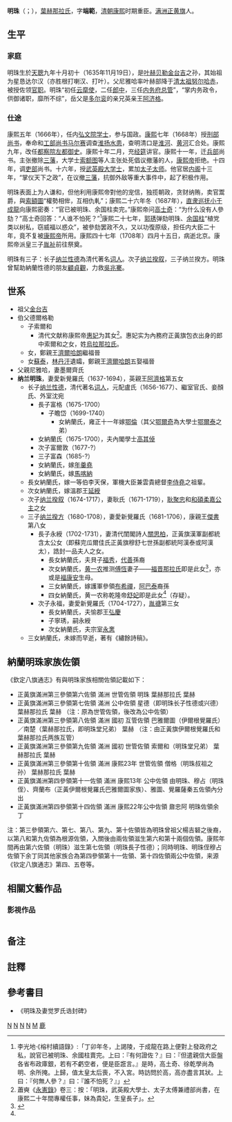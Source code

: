 '''明珠'''（{{lang-mnc|ᠮᡳᠩᠵᡠ|z=mingju}}；{{bd|1635年|11月19日|1708年|6月3日|catIdx=M明}}），[[叶赫那拉氏|葉赫那拉氏]]，字'''端範'''，[[清朝|清朝]][[康熙|康熙]]时期重臣。[[满洲正黄旗|满洲正黄旗]]人。

==生平==
===家庭===
明珠生於[[天聰|天聰]]九年十月初十（1635年11月19日），是[[叶赫|叶赫]][[贝勒|贝勒]][[金台吉|金台吉]]之孙，其始祖为星恳达尔汉（亦胜根打喇汉、打叶）。父尼雅哈率叶赫部降于[[清太祖|清太祖]][[努尔哈赤|努尔哈赤]]，被授佐领[[官职|官职]]。明珠“初任[[云麾使|云麾使]]，二任[[郎中_(官职)|郎中]]，三任[[内务府总管|内务府总管]]”，“掌内务政令，供御诸职，靡所不综”，岳父是[[多尔衮|多尔衮]]的亲兄英亲王[[阿济格|阿济格]]。

===仕途===
康熙五年（1666年），任内[[弘文院学士|弘文院学士]]，参与国政。[[康熙|康熙]]七年（1668年）授[[刑部尚书|刑部尚书]]，奉命和[[工部尚书|工部尚书]][[马尔赛|马尔赛]]调查[[淮安|淮]][[扬州|扬]][[水患|水患]]，查明清口是[[淮河|淮河]]、[[黄河|黄河]]汇合处。康熙九年，改任[[都察院|都察院]][[左都御史|左都御史]]。康熙十年二月，充[[经筵|经筵]]讲官。康熙十一年，迁[[兵部|兵部]]尚书。主张撤除[[三藩|三藩]]，大学士[[索额图|索额图]]等人主张处死倡议撤藩的人，[[康熙帝|康熙帝]]拒绝。十四年，调[[吏部|吏部]]尚书。十六年，授[[武英殿大学士|武英殿大学士]]，累加[[太子太师|太子太师]]。他官居[[内阁|内阁]]十三年，“掌仪天下之政”，在议撤[[三藩|三藩]]，抗御外敌等重大事件中，起了积极作用。

明珠表面上为人谦和，但他利用康熙帝對他的宠信，独揽朝政，贪财纳贿，卖官鬻爵，與[[索額圖|索額圖]]“權勢相侔，互相仇軋”；康熙二十六年冬（1687年），[[直隶巡抚|直隶巡抚]][[于成龍_(旗人)|小于成龍]]向康熙密奏：“官已被明珠、余国柱卖完。”康熙帝问[[高士奇|高士奇]]：“为什么没有人參劾？”高士奇回答：“人谁不怕死？”<ref>李光地·《榕村續語錄》:「丁卯年冬，上謁陵，于成龍在路上便對上發政府之私，說官已被明珠、余國柱賣完。上曰：『有何證佐？』曰：『但遣親信大臣盤各省布政庫銀，若有不虧空者，便是臣誑言。』是時，高土奇、徐乾學尚為明、余所掩。上歸，值太皇太后喪，不入宮。時訪問於高，高亦盡言其狀。上曰：『何無人參？』曰：『誰不怕死？』」</ref>康熙二十七年，[[郭琇|郭琇]]弹劾明珠、[[余国柱|余国柱]]“植党类以树私，窃威福以惑众”，被參劾罢政不久，又以功復原级，担任内大臣二十年，竟不复被[[康熙帝|康熙帝]]所用。康熙四十七年（1708年）四月十五日，病逝北京。康熙帝派皇三子[[胤祉|胤祉]]前往祭奠。

明珠有三子：长子[[纳兰性德|纳兰性德]]為清代著名[[词人|词人]]。次子[[纳兰揆叙|纳兰揆叙]]，三子纳兰揆方。明珠曾幫助納蘭性德的朋友[[顧貞觀|顧貞觀]]，力救[[吳兆騫|吳兆騫]]。

==世系==
*祖父[[金台吉|金台吉]]
*伯父德爾格勒
**子索爾和
***清代文献称康熙帝[[惠妃_(康熙帝)|惠妃]]为其女<ref>蕭奭《[[永憲錄|永憲錄]]》卷三：按：「明珠，武英殿大學士、太子太傅兼禮部尚書，在康熙二十年間專權任事，妹為貴妃，生皇長子」。</ref>。惠妃实为內務府正黃旗包衣出身的郎中索爾和之女，姓[[烏拉那拉氏|烏拉那拉氏]]。
**女，鄭親王[[濟爾哈朗|濟爾哈朗]]繼福晉
**女[[苏泰太后|蘇泰]]，[[林丹汗|林丹汗]]遺孀，鄭親王[[濟爾哈朗|濟爾哈朗]]五娶福晉
*父親尼雅哈，妻墨爾齊氏
*'''纳兰明珠'''，妻愛新覺羅氏（1637-1694），英親王[[阿濟格|阿濟格]]第五女
**长子[[纳兰性德|纳兰性德]]，清代著名[[词人|词人]]，元配盧氏（1656-1677）、繼室官氏、妾顏氏、外室沈宛
***長子富格（1675-1700）
****子瞻岱（1699-1740）
*****女納蘭氏，雍正十一年嫁[[鄂倫|鄂倫]]（其父[[鄂爾奇|鄂爾奇]]為大學士[[鄂爾泰|鄂爾泰]]之弟）
***女納蘭氏（1675-1700），夫內閣學士[[高其倬|高其倬]]
***次子富爾敦（1677-?）
***三子富森（1685-?）
***女納蘭氏，嫁[[年羹堯|年羹堯]]
***女納蘭氏，嫁[[馬喀納|馬喀納]]
**長女納蘭氏，嫁一等伯李天保，軍機大臣兼雲貴總督[[李侍堯|李侍堯]]之祖輩。
**次女納蘭氏，嫁溫郡王[[延綬|延綬]]
**次子[[纳兰揆叙|纳兰揆叙]]（1674-1717），妻耿氏（1671-1719），[[耿聚忠|耿聚忠]]和[[和碩柔嘉公主|和碩柔嘉公主]]之女
**三子[[纳兰揆方|纳兰揆方]]（1680-1708），妻愛新覺羅氏（1681-1706），康親王[[傑書|傑書]]第八女
***長子永綬（1702-1731），妻清代閨閣詩人[[關思柏|關思柏]]，正黃旗漢軍副都統含太公女（即蘇完瓜爾佳氏正黃旗穆舒七世孫副都統阿漢泰或阿漢太），誥封一品夫人之女。
****長女納蘭氏，夫貝子[[福秀|福秀]]，[[代善|代善]]孫裔
****次女納蘭氏，[[黄一农|黄一农]]推测[[傅恆|傅恆]]妻子——[[福晋那拉氏_(傅恒)|福晋那拉氏]]即是此女<ref name=j1>{{Cite journal|last = 
|first = 
|author = 黄一农
|coauthors = 
|date = 2012
|year = 
|month = 
|title = 《从纳兰氏四姊妹的婚姻析探〈红楼梦〉的本事》
|journal = 清史研究
|volume = 
|issue = 2012年第04期
|pages = 
|publisher = 中国人民大学
|location = 北京市
|issn = 1002-8587
|pmid = 
|doi = 
|bibcode = 
|oclc = 
|id = 
|url = http://mall.cnki.net/magazine/Article/QSYJ201204003.htm
|language = Zh-hans
|format = 
|accessdate = 
|laysummary = 
|laysource = 
|laydate = 
|quote = 
|archive-date = 2018-11-15
|archive-url = https://web.archive.org/web/20181115030545/http://mall.cnki.net/magazine/Article/QSYJ201204003.htm
|dead-url = no
}}</ref>，亦或是[[福康安|福康安]]生母。
****三女納蘭氏，嫁護軍參領[[布希禪|布希禪]]，[[阿巴泰|阿巴泰]]裔孫
****四女納蘭氏，黄一农称乾隆帝[[舒妃|舒妃]]即是此女<ref name=j1/>（存疑{{efn|乾隆朝文献中，[[舒妃|舒妃]]姓氏为叶赫勒氏。后世文献中，舒妃姓氏为叶赫那拉氏。两者为不同的[[滿族姓氏|满族姓氏]]，并非同名异译。}}）。
***次子永福，妻愛新覺羅氏（1704-1727），[[胤禟|胤禟]]第三女
****長女納蘭氏，夫愉郡王[[弘慶|弘慶]]
****子寧琇，嗣永綬
****次女納蘭氏，夫宗室[[永㥣|永㥣]]
**三女納蘭氏，未嫁而早逝，著有《繡餘詩稿》。

== 納蘭明珠家族佐領 ==
《欽定八旗通志》有與明珠家族相關佐領記載如下：
* 正黃旗滿洲第三參領第六佐領 滿洲 世管佐領 明珠 葉赫那拉氏 葉赫
* 正黃旗滿洲第三參領第七佐領 滿洲 公中佐領 星德（即明珠长子性德或兴德） 葉赫那拉氏 葉赫 （注：原為世管佐領，後改為公中佐領）
* 正黃旗滿洲第三參領第八佐領 滿洲 國初 互管佐領 巴雅爾圖（伊爾根覺羅氏）／南楚（葉赫那拉氏，即明珠堂兄弟） 葉赫 （注：由正黃旗伊爾根覺羅氏和葉赫那拉氏两族互管）
* 正黃旗滿洲第三參領第九佐領 滿洲 國初 世管佐領 索爾和（明珠堂兄弟） 葉赫那拉氏 葉赫
* 正黃旗滿洲第三參領第十佐領 滿洲 康熙23年 世管佐領 僧格（明珠叔祖之孙） 葉赫那拉氏 葉赫
* 正黃旗滿洲第四參領第十一佐領 滿洲 康熙13年 公中佐領 由明珠、穆占（明珠侄）、齊蘭布（正黃伊爾根覺羅氏巴雅爾圖家族）、雅圖、覺羅薩秦五佐領內分出
* 正黃旗滿洲第四參領第十四佐領 滿洲 康熙22年公中佐領 鼐忠阿 明珠佐領余丁 
注：第三參領第六、第七、第八、第九、第十佐領皆為明珠曾祖父楊吉砮之後裔，以第八和第九佐領為根源佐領，入關後由兩佐領滋生第六和第十兩個佐領。康熙年間再由第六佐領（明珠）滋生第七佐領（明珠長子性德）；同時明珠、明珠侄穆占佐領下余丁同其他家族合為第四參領第十一佐領、第十四佐領兩公中佐領，来源《钦定八旗通志》第四、五卷等。

== 相關文藝作品 ==
=== 影視作品 ===
{| class="wikitable"
|-  style="background:cornflowerblue; color:white; text-align:center;"
|-
|年份||劇名||演員||剧中姓名||註解
|-
|1987年||電視劇《[[满清十三皇朝|满清十三皇朝]]》||[[敖龙|敖龙]]||納蘭明珠||香港剧
|-
|1997年||電視劇《[[康熙情锁金殿|康熙情锁金殿]]》||[[施羽|施羽]]||納蘭明珠||台湾剧
|-
|1998年||電視劇《[[康熙微服私访记|康熙微服私访记]]》||[[劉江_(中國大陸演員)|劉江]]||納蘭明珠||
|-
|1998年||電視劇《[[鹿鼎記_(1998年電視劇)|鹿鼎記]]》||[[黎彼得|黎彼得]]||納蘭明珠||香港剧
|-
|2001年||電視劇《[[康熙王朝|康熙王朝]]》||[[高蘭村|高蘭村]]||納蘭明珠||
|-
|2004年||電視劇《[[皇太子秘史|皇太子秘史]]》||[[徐敏_(1947年)|徐敏]]||納蘭明珠||
|-
|2006年||電視劇《[[康熙秘史|康熙秘史]]》||[[薄贯君|薄贯君]]||納蘭明珠||
|-
|2016年||電視劇《[[寂寞空庭春欲晚|寂寞空庭春欲晚]]》||[[陳良平|陳良平]]||納蘭明珠||
|-
|2018年||電視劇《[[一代名相陳廷敬|一代名相陳廷敬]]》||[[曹力|曹力]]||納蘭明珠||
|}

== 备注 ==
{{notelist}}

==註釋==
{{reflist}}
== 參考書目 ==
* 《明珠及妻觉罗氏诰封碑》

{{start box}}
{{s-off}}
{{succession box|[[對喀納|對喀納]]|[[對喀納|對喀納]]|[[清朝刑部尚書列表|刑部滿尚書]]|<small>康熙七年九月戊申－康熙八年七月乙未</small><br><small>1668年10月17日 - 1669年7月31日</small>}}
{{succession box|[[對喀納|對喀納]]|[[吳達禮|吳達禮]]|[[清朝吏部尚書列表|吏部滿尚書]]|<small>康熙十四年十月乙卯－康熙十六年七月甲辰</small><br><small>1675年11月17日 - 1677年8月27日</small>}}
{{end box}}

{{特授改補館職翰林}}
[[Category:清朝刑部尚书|N]]
[[Category:清朝吏部尚书|N]]
[[Category:清朝太子三師|N]]
[[Category:正黃旗滿洲人|N]]
[[Category:叶赫那拉氏|M]]
[[Category:金庸筆下真實人物|鹿]]